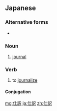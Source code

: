 ==Japanese==
{{ja-kanjitab|し|わけ|yomi=j}}

===Alternative forms===
* {{l|ja|仕分け}}

===Noun===
{{ja-noun|しわけ|kyu=仕譯}}

# {{lb|ja|accounting}} [[journal]]

===Verb===
{{ja-verb-suru|tr=trans|しわけ|kyu=仕譯}}

# to [[journalize]]

====Conjugation====
{{ja-suru|しわけ}}

[[mg:仕訳]]
[[ja:仕訳]]
[[zh:仕訳]]